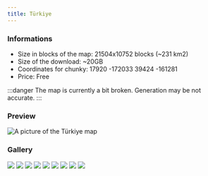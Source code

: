 ---
title: Türkiye
---


### Informations
* Size in blocks of the map: 21504x10752 blocks (~231 km2)
* Size of the download: ~20GB
* Coordinates for chunky: 17920 -172033 39424 -161281
* Price: Free

:::danger
The map is currently a bit broken. Generation may be not accurate.
:::

### Preview
<img src="/img/maps/previews/asia/turkiye.webp" alt="A picture of the Türkiye map"></img>  

### Gallery
<Slider dots centerPadding="10px" arrows={false} infinite slidesToShow={1} slidesToScroll={1} pauseOnHover speed={500} autoplay autoplaySpeed={3000}>
    <img src="/img/maps/gallery/asia/turkiye/0.webp"></img>
    <img src="/img/maps/gallery/asia/turkiye/1.webp"></img>
    <img src="/img/maps/gallery/asia/turkiye/2.webp"></img>
    <img src="/img/maps/gallery/asia/turkiye/3.webp"></img>
    <img src="/img/maps/gallery/asia/turkiye/4.webp"></img>
    <img src="/img/maps/gallery/asia/turkiye/5.webp"></img>
    <img src="/img/maps/gallery/asia/turkiye/6.webp"></img>
    <img src="/img/maps/gallery/asia/turkiye/7.webp"></img>
    <img src="/img/maps/gallery/asia/turkiye/8.webp"></img>
</Slider>